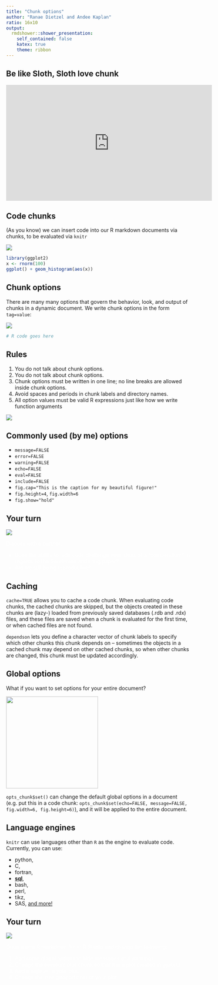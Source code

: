 ```yaml
---
title: "Chunk options"
author: "Ranae Dietzel and Andee Kaplan"
ratio: 16x10
output:
  rmdshower::shower_presentation:
    self_contained: false
    katex: true
    theme: ribbon
---
```


## Be like Sloth, Sloth love chunk

<iframe width="560" height="315" src="https://www.youtube.com/embed/QWr30uoSCrw" frameborder="0" allowfullscreen></iframe>

## Code chunks

(As you know) we can insert code into our R markdown documents via chunks, to be evaluated via `knitr`

![](images/example-chunk.png)

```r
library(ggplot2)
x <- rnorm(100)
ggplot() + geom_histogram(aes(x))
```

## Chunk options

There are many many options that govern the behavior, look, and output of chunks in a dynamic document. We write chunk options in the form `tag=value`:

![](images/chunk-options.png)

```r
# R code goes here
```



## Rules

1. You do not talk about chunk options.
1. You do not talk about chunk options.
1. Chunk options must be written in one line; no line breaks are allowed inside chunk options.
2. Avoid spaces and periods in chunk labels and directory names.
3. All option values must be valid R expressions just like how we write function arguments

![](images/fight_club.gif)

## Commonly used (by me) options

- `message=FALSE`
- `error=FALSE`
- `warning=FALSE`
- `echo=FALSE`
- `eval=FALSE`
- `include=FALSE`
- `fig.cap="This is the caption for my beautiful figure!"`
- `fig.height=4`, `fig.width=6`
- `fig.show="hold"`

## Your turn { .cover .white }

<!-- image source https://www.flickr.com/photos/ollemhebb/16691684354/in/photolist-rqZfeh-dB2HGy-j4rtWV-cswQCb-bnmKUX-rurYD7-5vmdw6-7iHPtj-bvggjZ-7nwAyK-oVZdhD-acwkds-dqAf8f-e4z5Jk-6PBenY-dSAYZ9-5vmcGR-e4z7be-cyGrpE-7WLPaw-5vmdnn-8ciEWU-5vmcDa-o2NbGq-dxpJTW-cyGt4d-dZy9Sm-dZssjK-oVZ3SB-5BtrCp-e4z5Mk-6bvjNs-8cfk5H-dzTiW2-7Yfj3T-9mraHV-5XmJTS-aDtnzj-ruXg4M-ecF3x2-aAU6Fg-bsQosb-Hgh9UM-kJti5g-ifdCE4-ceXXhf-7AdkFZ-aEDYpr-otaizi-sa1Phn -->
<img src="images/your_turn.jpg" class="cover height" />

<p style="color:white">
Discuss with a partner:
</p >
<ul style="color:white">
<li>Does the ability to hide code challenge your ideas of a "compendium" in regards to the Gentleman and Lang paper?</li>
<li>Are we still being reproducible?</li>
</ul>
## Caching

`cache=TRUE` allows you to cache a code chunk. When evaluating code chunks, the cached chunks are skipped, but the objects created in these chunks are (lazy-) loaded from previously saved databases (.rdb and .rdx) files, and these files are saved when a chunk is evaluated for the first time, or when cached files are not found. 

`dependson` lets you define a character vector of chunk labels to specify which other chunks this chunk depends on – sometimes the objects in a cached chunk may depend on other cached chunks, so when other chunks are changed, this chunk must be updated accordingly.

## Global options

What if you want to set options for your entire document?

<img src="images/set_it.jpg" height="250px"/>

`opts_chunk$set()` can change the default global options in a document (e.g. put this in a code chunk: `opts_chunk$set(echo=FALSE, message=FALSE, fig.width=6, fig.height=6)`), and it will be applied to the entire document.

## Language engines

`knitr` can use languages other than `R` as the engine to evaluate code. Currently, you can use: 

- python,
- C,
- fortran,
- [**sql**](https://raw.githubusercontent.com/yihui/knitr-examples/master/115-engine-sql.Rmd),
- bash,
- perl,
- tikz,
- SAS, [and more!](http://yihui.name/knitr/demo/engines/)

## Your turn { .cover .white }

<!-- image source https://www.flickr.com/photos/ollemhebb/16691684354/in/photolist-rqZfeh-dB2HGy-j4rtWV-cswQCb-bnmKUX-rurYD7-5vmdw6-7iHPtj-bvggjZ-7nwAyK-oVZdhD-acwkds-dqAf8f-e4z5Jk-6PBenY-dSAYZ9-5vmcGR-e4z7be-cyGrpE-7WLPaw-5vmdnn-8ciEWU-5vmcDa-o2NbGq-dxpJTW-cyGt4d-dZy9Sm-dZssjK-oVZ3SB-5BtrCp-e4z5Mk-6bvjNs-8cfk5H-dzTiW2-7Yfj3T-9mraHV-5XmJTS-aDtnzj-ruXg4M-ecF3x2-aAU6Fg-bsQosb-Hgh9UM-kJti5g-ifdCE4-ceXXhf-7AdkFZ-aEDYpr-otaizi-sa1Phn -->
<img src="images/your_turn.jpg" class="cover height" />

<p style="color:white">
Open a new R markdown file in R Studio and change the following:
</p>

<ol style="color:white">
<li>Add some global options to hide messages and warnings.</li>
<li>Change the pressure plot chunk so that it is a plot created in `ggplot2`</li>
<li>Add a caption to your plot.</li>
<li>Change the size (proportions) of your plot.</li>
</ol>